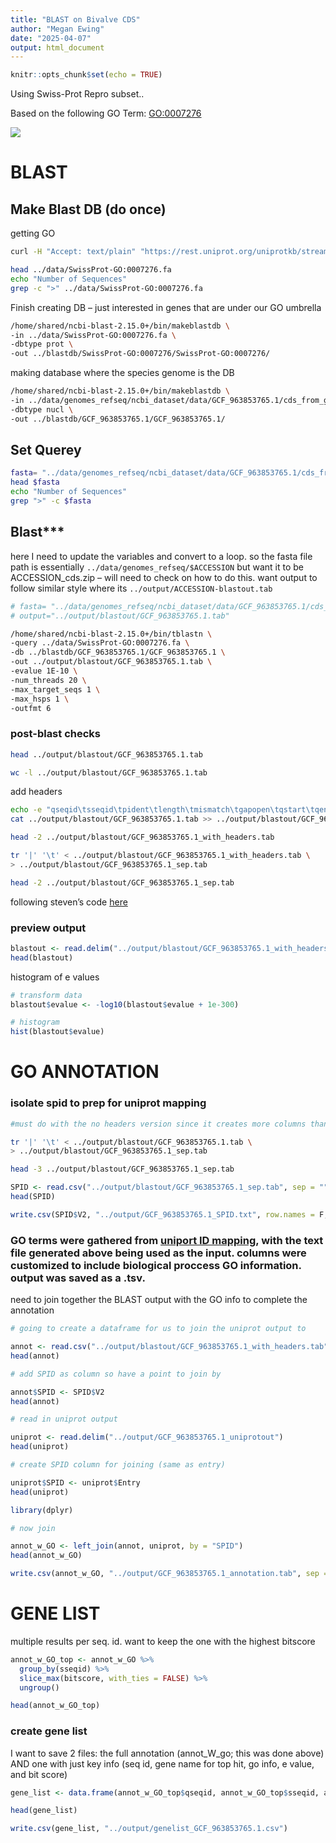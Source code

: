 ```yaml
---
title: "BLAST on Bivalve CDS"
author: "Megan Ewing"
date: "2025-04-07"
output: html_document
---
```


```r
knitr::opts_chunk$set(echo = TRUE)
```

Using Swiss-Prot Repro subset..

Based on the following GO Term: [GO:0007276](https://www.ebi.ac.uk/QuickGO/term/GO:0007276)

![](images/GO0007276_ancestorchart.png)

# BLAST

## Make Blast DB (do once)

getting GO

```bash
curl -H "Accept: text/plain" "https://rest.uniprot.org/uniprotkb/stream?format=fasta&query=%28%28go%3A0007276%29%29+AND+%28reviewed%3Atrue%29" -o ../data/SwissProt-GO:0007276.fa
```

```bash
head ../data/SwissProt-GO:0007276.fa
echo "Number of Sequences"
grep -c ">" ../data/SwissProt-GO:0007276.fa 
```

Finish creating DB -- just interested in genes that are under our GO umbrella

```bash

/home/shared/ncbi-blast-2.15.0+/bin/makeblastdb \
-in ../data/SwissProt-GO:0007276.fa \
-dbtype prot \
-out ../blastdb/SwissProt-GO:0007276/SwissProt-GO:0007276/
```

making database where the species genome is the DB

```bash

/home/shared/ncbi-blast-2.15.0+/bin/makeblastdb \
-in ../data/genomes_refseq/ncbi_dataset/data/GCF_963853765.1/cds_from_genomic.fna \
-dbtype nucl \
-out ../blastdb/GCF_963853765.1/GCF_963853765.1/
```

## Set Querey

```bash
fasta= "../data/genomes_refseq/ncbi_dataset/data/GCF_963853765.1/cds_from_genomic.fna"
head $fasta
echo "Number of Sequences"
grep ">" -c $fasta
```

## Blast\*\*\*

here I need to update the variables and convert to a loop. so the fasta file path is essentially `../data/genomes_refseq/$ACCESSION` but want it to be ACCESSION_cds.zip -- will need to check on how to do this. want output to follow similar style where its `../output/ACCESSION-blastout.tab`

```bash
# fasta= "../data/genomes_refseq/ncbi_dataset/data/GCF_963853765.1/cds_from_genomic.fna"
# output="../output/blastout/GCF_963853765.1.tab"

/home/shared/ncbi-blast-2.15.0+/bin/tblastn \
-query ../data/SwissProt-GO:0007276.fa \
-db ../blastdb/GCF_963853765.1/GCF_963853765.1 \
-out ../output/blastout/GCF_963853765.1.tab \
-evalue 1E-10 \
-num_threads 20 \
-max_target_seqs 1 \
-max_hsps 1 \
-outfmt 6
```

### post-blast checks

```bash
head ../output/blastout/GCF_963853765.1.tab
```

```bash
wc -l ../output/blastout/GCF_963853765.1.tab
```

add headers

```bash

echo -e "qseqid\tsseqid\tpident\tlength\tmismatch\tgapopen\tqstart\tqend\tsstart\tsend\tevalue\tbitscore" > ../output/blastout/GCF_963853765.1_with_headers.tab
cat ../output/blastout/GCF_963853765.1.tab >> ../output/blastout/GCF_963853765.1_with_headers.tab

head -2 ../output/blastout/GCF_963853765.1_with_headers.tab

```

```bash

tr '|' '\t' < ../output/blastout/GCF_963853765.1_with_headers.tab \
> ../output/blastout/GCF_963853765.1_sep.tab

head -2 ../output/blastout/GCF_963853765.1_sep.tab
```

following steven's code [here](https://sr320.github.io/tumbling-oysters/posts/sr320-23-repro/)

### preview output

```r

blastout <- read.delim("../output/blastout/GCF_963853765.1_with_headers.tab")
head(blastout)
```

histogram of e values

```r
# transform data
blastout$evalue <- -log10(blastout$evalue + 1e-300)

# histogram
hist(blastout$evalue)
```

# GO ANNOTATION

### isolate spid to prep for uniprot mapping

```bash
#must do with the no headers version since it creates more columns than there are headers for

tr '|' '\t' < ../output/blastout/GCF_963853765.1.tab \
> ../output/blastout/GCF_963853765.1_sep.tab

head -3 ../output/blastout/GCF_963853765.1_sep.tab
```

```r

SPID <- read.csv("../output/blastout/GCF_963853765.1_sep.tab", sep = "", header = F)
head(SPID)

write.csv(SPID$V2, "../output/GCF_963853765.1_SPID.txt", row.names = F, col.names = F, quote = F)
```

### GO terms were gathered from [uniport ID mapping](https://www.uniprot.org/id-mapping), with the text file generated above being used as the input. columns were customized to include biological proccess GO information. output was saved as a .tsv. 

need to join together the BLAST output with the GO info to complete the annotation

```r
# going to create a dataframe for us to join the uniprot output to

annot <- read.csv("../output/blastout/GCF_963853765.1_with_headers.tab", sep = "")
head(annot)

# add SPID as column so have a point to join by 

annot$SPID <- SPID$V2
head(annot)

```

```r
# read in uniprot output

uniprot <- read.delim("../output/GCF_963853765.1_uniprotout")
head(uniprot)

# create SPID column for joining (same as entry)

uniprot$SPID <- uniprot$Entry
head(uniprot)
```

```r
library(dplyr)
```

```r
# now join

annot_w_GO <- left_join(annot, uniprot, by = "SPID")
head(annot_w_GO)

write.csv(annot_w_GO, "../output/GCF_963853765.1_annotation.tab", sep = "")
```

# GENE LIST

multiple results per seq. id. want to keep the one with the highest bitscore

```r

annot_w_GO_top <- annot_w_GO %>%
  group_by(sseqid) %>%
  slice_max(bitscore, with_ties = FALSE) %>%
  ungroup()

head(annot_w_GO_top)
```

### create gene list

I want to save 2 files: the full annotation (annot_W\_go; this was done above) AND one with just key info (seq id, gene name for top hit, go info, e value, and bit score)

```r

gene_list <- data.frame(annot_w_GO_top$qseqid, annot_w_GO_top$sseqid, annot_w_GO_top$evalue, annot_w_GO_top$bitscore, annot_w_GO_top$SPID, annot_w_GO_top$Entry.Name, annot_w_GO_top$Protein.names, annot_w_GO_top$Gene.Names, annot_w_GO_top$Organism, annot_w_GO_top$Length, annot_w_GO_top$Gene.Ontology.IDs, annot_w_GO_top$Gene.Ontology..biological.process., annot_w_GO_top$Gene.Ontology..GO., annot_w_GO_top$Developmental.stage, annot_w_GO_top$Induction, annot_w_GO_top$Induction, annot_w_GO_top$Tissue.specificity)

head(gene_list)
```

```r

write.csv(gene_list, "../output/genelist_GCF_963853765.1.csv")
```
